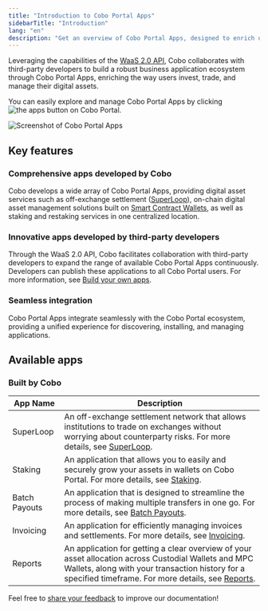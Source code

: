 ```yaml
---
title: "Introduction to Cobo Portal Apps"
sidebarTitle: "Introduction"
lang: "en"
description: "Get an overview of Cobo Portal Apps, designed to enrich user experiences in investing and managing digital assets."
---
```

Leveraging the capabilities of the [WaaS 2.0 API](https://www.cobo.com/developers/v2/guides/overview/introduction), Cobo collaborates with third-party developers to build a robust business application ecosystem through Cobo Portal Apps, enriching the way users invest, trade, and manage their digital assets.

You can easily explore and manage Cobo Portal Apps by clicking <img src="/en/images/common/icon_apps.svg" className="icon" alt="the apps button"></img> on Cobo Portal.

<img src="/en/images/portal-apps/apps-overview.png" className="screenshot_full_screen" alt="Screenshot of Cobo Portal Apps" />

## Key features

### Comprehensive apps developed by Cobo
Cobo develops a wide array of Cobo Portal Apps, providing digital asset services such as off-exchange settlement (<a href="/en/apps/superloop/introduction">SuperLoop</a>), on-chain digital asset management solutions built on [Smart Contract Wallets](/en/portal/smart-contract-wallets), as well as staking and restaking services in one centralized location.

### Innovative apps developed by third-party developers
Through the WaaS 2.0 API, Cobo facilitates collaboration with third-party developers to expand the range of available Cobo Portal Apps continuously. Developers can publish these applications to all Cobo Portal users. For more information, see [Build your own apps](/en/portal/portal-apps/build).

### Seamless integration
Cobo Portal Apps integrate seamlessly with the Cobo Portal ecosystem, providing a unified experience for discovering, installing, and managing applications.

## Available apps

### Built by Cobo

| App Name | Description |
| -------- | ----------- |
| SuperLoop | An off-exchange settlement network that allows institutions to trade on exchanges without worrying about counterparty risks. For more details, see [SuperLoop](/en/apps/superloop/introduction). |
| Staking | An application that allows you to easily and securely grow your assets in wallets on Cobo Portal. For more details, see [Staking](/en/apps/staking/introduction). |
| Batch Payouts | An application that is designed to streamline the process of making multiple transfers in one go. For more details, see [Batch Payouts](/en/apps/batch-payouts/introduction). |
| Invoicing | An application for efficiently managing invoices and settlements. For more details, see [Invoicing](/en/apps/invoicing/introduction). |
| Reports | An application for getting a clear overview of your asset allocation across Custodial Wallets and MPC Wallets, along with your transaction history for a specified timeframe. For more details, see [Reports](/en/apps/reports/introduction). |


<Tip>Feel free to [share your feedback](https://forms.zohopublic.com/cobo/form/DocumentFeedbackForm/formperma/QvLOhxJv1_JMsJ-1dleZ8Itb_7rzN-LtgvsDdxosoVI?referrername=manuals) to improve our documentation!</Tip>